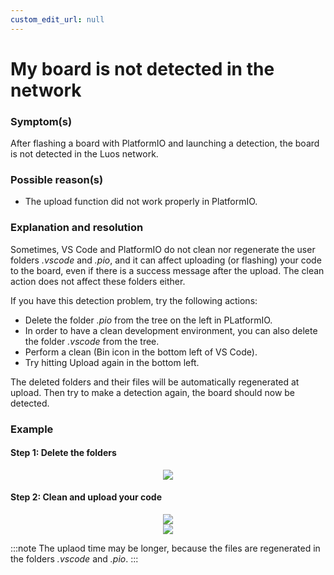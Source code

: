 ```yaml
---
custom_edit_url: null
---
```



# My board is not detected in the network

### Symptom(s)

After flashing a board with PlatformIO and launching a detection, the board is not detected in the Luos network.

### Possible reason(s)

- The upload function did not work properly in PlatformIO.

### Explanation and resolution

Sometimes, VS Code and PlatformIO do not clean nor regenerate the user folders _.vscode_ and _.pio_, and it can affect uploading (or flashing) your code to the board, even if there is a success message after the upload. The clean action does not affect these folders either.

If you have this detection problem, try the following actions:

- Delete the folder _.pio_ from the tree on the left in PLatformIO.
- In order to have a clean development environment, you can also delete the folder _.vscode_ from the tree.
- Perform a clean (Bin icon in the bottom left of VS Code).
- Try hitting Upload again in the bottom left.

The deleted folders and their files will be automatically regenerated at upload. Then try to make a detection again, the board should now be detected.

### Example

#### Step 1: Delete the folders

<div align="center">
  <Image src="assets/images/faq/board-not-detected-in-network-01.png" />
</div>

#### Step 2: Clean and upload your code

<div align="center">
  <Image src="assets/images/faq/board-not-detected-in-network-02.png" />
</div>

<div align="center">
  <Image src="assets/images/faq/board-not-detected-in-network-03.png" />
</div>

:::note
The uplaod time may be longer, because the files are regenerated in the folders _.vscode_ and _.pio_.
:::
